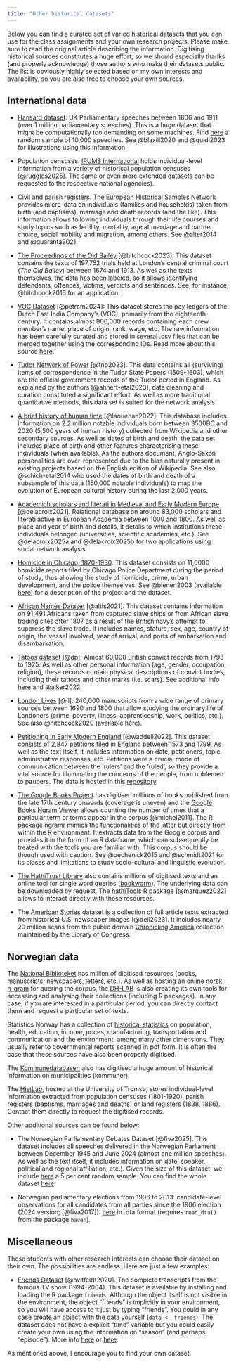 ```yaml
---
title: "Other historical datasets"
---
```


Below you can find a curated set of varied historical datasets that you can use for the class assignments and your own research projects. Please make sure to read the original article describing the information. Digitising historical sources constitutes a huge effort, so we should especially thanks (and properly acknowledge) those authors who make their datasets public. The list is obviously highly selected based on my own interests and availability, so you are also free to choose your own sources.

## International data

- [Hansard dataset](https://hansard.parliament.uk/about): UK Parliamentary speeches between 1806 and 1911 (over 1 million parliamentary speeches). This is a huge dataset that might be computationally too demanding on some machines. Find <a href="data/other-data/hansard_sample.csv" download>here</a> a random sample of 10,000 speeches. See @blaxill2020 and @guldi2023 for illustrations using this information.

- Population censuses. [IPUMS International](https://international.ipums.org/international/) holds individual-level information from a variety of historical population censuses [@ruggles2025]. The same or even more extended datasets can be requested to the respective national agencies). 

- Civil and parish registers. [The European Historical Samples Network](https://ehps-net.eu) provides micro-data on individuals (families and households) taken from birth (and baptisms), marriage and death records (and the like). This information allows following individuals through their life courses and study topics such as fertility, mortality, age at marriage and partner choice, social mobility and migration, among others. See @alter2014 and @quaranta2021.

- [The Proceedings of the Old Bailey](https://www.oldbaileyonline.org) [@hitchcock2023]. This dataset contains the texts of 197,752 trials held at London's central criminal court (*The Old Bailey*) between 1674 and 1913. As well as the texts themselves, the data has been labeled, so it allows identifying defendants, offences, victims, verdicts and sentences. See, for instance, @hitchcock2016 for an application.

- [VOC Dataset](https://zenodo.org/records/10599528) [@petram2024]: This dataset stores the pay ledgers of the Dutch East India Company’s (VOC), primarily from the eighteenth century. It contains almost 800,000 records containing each crew member’s name, place of origin, rank, wage, etc. The raw information has been carefully curated and stored in several .csv files that can be merged together using the corresponding IDs. Read more about this source [here](https://openhumanitiesdata.metajnl.com/articles/10.5334/johd.210).

- [Tudor Network of Power](https://github.com/tudor-networks-of-power/code/tree/main/TNP_DATA) [@tnp2023]. This data contains all (surviving) items of correspondence in the Tudor State Papers (1509-1603), which are the official government records of the Tudor period in England. As explained by the authors [@ahnert-etal2023], data cleaning and curation constituted a significant effort. As well as more traditional quantitative methods, this data set is suited for the network analysis.

- [A brief history of human time](https://medialab.github.io/bhht-datascape/#about) [@laouenan2022]. This database includes information on 2.2 million notable individuals born between 3500BC and 2020 (5,500 years of human history) collected from Wikipedia and other secondary sources. As well as dates of birth and death, the data set includes place of birth and other features characterising these individuals (when available). As the authors document, Anglo-Saxon personalities are over-represented due to the bias naturally present in existing projects based on the English edition of Wikipedia. See also @schich-etal2014 who used the dates of birth and death of a subsample of this data (150,000 notable individuals) to map the evolution of European cultural history during the last 2,000 years.

- [Academich scholars and literati in Medieval and Early Modern Europe](https://perso.uclouvain.be/david.delacroix/menushiny.html) [@delacroix2021]. Relational database on around 83,000 scholars and literati active in European Academia between 1000 and 1800. As well as place and year of birth and details, it details to which institutions these individuals belonged (universities, scientific academies, etc.). See @delacroix2025a and @delacroix2025b for two applications using social network analysis.

- [Homicide in Chicago, 1870-1930](https://homicide.northwestern.edu). This dataset consists on 11,0000 homicide reports filed by Chicago Police Department during the period of study, thus allowing the study of homicide, crime, urban development, and the police themselves. See @bienen2003 (available [here](https://homicide.northwestern.edu/docs_fk/homicide/LawJournal/JCLC01.pdf)) for a description of the project and the dataset.

- [African Names Dataset](https://www.slavevoyages.org) [@altis2021]. This dataset contains information on 91,491 Africans taken from captured slave ships or from African slave trading sites after 1807 as a result of the British navy's attempt to suppress the slave trade. It includes names, stature, sex, age, country of origin, the vessel involved, year of arrival, and ports of embarkation and disembarkation.

- [Tatoos dataset](https://www.digitalpanopticon.org/Tattoos,_1793-1925) [@dp]: Almost 60,000 British convict records from 1793 to 1925. As well as other personal information (age, gender, occupation, religion), these records contain physical descriptions of convict bodies, including their tattoos and other marks (i.e. scars). See additional info [here](https://orda.shef.ac.uk/articles/dataset/Tattoos_in_the_Digital_Panopticon_Database_1793-1925/13398665) and @alker2022. 

- [London Lives](https://www.londonlives.org) [@ll]: 240,000 manuscripts from a wide range of primary sources between 1690 and 1800 that allow studying the ordinary life of Londoners (crime, poverty, illness, apprenticeship, work, politics, etc.). See also @hitchcock2020 (available [here](https://www.londonlives.org/book/)).

- [Petitioning in Early Modern England](https://petitioning.history.ac.uk) [@waddell2022]. This dataset consists of 2,847 petitions filed in England between 1573 and 1799. As well as the text itself, it includes information on date, petitioners, topic, administrative responses, etc. Petitions were a crucial mode of communication between the ‘rulers’ and the ‘ruled’, so they provide a vital source for illuminating the concerns of the people, from noblemen to paupers. The data is hosted in this [repository](https://zenodo.org/records/7027693).

- [The Google Books Project](https://www.google.com/intl/en/googlebooks/about/index.html) has digitised millions of books published from the late 17th century onwards (coverage is uneven) and the [Google Books Ngram Viewer](https://books.google.com/ngrams/) allows counting the number of times that a particular term or terms appear in the corpus [@michel2011]. The R package [ngramr](https://github.com/seancarmody/ngramr) mimics the functionalities of  the latter but directly from within the R environment. It extracts data from the Google corpus and provides it in the form of an R dataframe, which can subsequently be treated with the tools you are familiar with. This corpus should be though used with caution. See @pechenick2015 and @schmidt2021 for its biases and limitations to study socio-cultural and linguistic evolution. 

- [The HathiTrust Library](https://www.hathitrust.org) also contains millions of digitised texts and an online tool for single word queries ([bookworm](https://bookworm.htrc.illinois.edu/develop/)). The underlying data can be downloaded by request. The [hathiTools](https://xmarquez.github.io/hathiTools/) R package [@marquez2022] allows to interact directly with these resources. 

- The [American Stories](https://huggingface.co/datasets/dell-research-harvard/AmericanStories) dataset is a collection of full article texts extracted from historical U.S. newspaper images [@dell2023]. It includes nearly 20 million scans from the public domain [Chronicling America](https://www.loc.gov/collections/chronicling-america/titles/?searchType=advanced&st=table&sb=title_s_asc) collection maintained by the Library of Congress. 

## Norwegian data

The [National Biblioteket](https://www.nb.no/search) has million of digitised resources (books, manuscripts, newspapers, letters, etc.). As well as hosting an online [norsk n-gram](https://www.nb.no/ngram/#1_1_1__1_1_3_1810%2C2022_2_2_2_12_2) for quering the corpus, the [DH-LAB](https://www.nb.no/dh-lab/digital-tekstanalyse/) is also creating its own tools for accessing and analysing their collections (including R packages). In any case, if you are interested in a particular period, you can directly contact them and request a particular set of texts. 

Statistics Norway has a collection of [historical statistics](https://www.ssb.no/historisk-statistikk/emner/oversikter) on population, health, education, income, prices, manufacturing, transportation and communication and the environment, among many other dimensions. They usually refer to governmental reports scanned in pdf form. It is often the case that these sources have also been properly digitised.

The [Kommunedatabasen](https://kommunedatabasen.sikt.no) also has digitised a huge amount of historical information on municipalities (kommuner). 

The [HistLab](https://rhd.uit.no/indexeng.html), hosted at the University of Tromsø, stores individual-level information extracted from population censuses (1801-1920), parish registers (baptisms, marriages and deaths) or land registers (1838, 1886). Contact them directly to request the digitised records.

Other additional sources can be found below:

- The Norwegian Parliamentary Debates Dataset [@fiva2025]. This dataset includes all speeches delivered in the Norwegian Parliament between December 1945 and June 2024 (almost one million speeches). As well as the text itself, it includes information on date, speaker, political and regional affiliation, etc.). Given the size of this dataset, we include  <a href="data/other-data/norway/NPD_5pc_sample.csv" download>here</a> a 5 per cent random sample. You can find the whole dataset [here](https://www.jon.fiva.no/data.htm). 

- Norwegian parliamentary elections from 1906 to 2013: candidate-level observations for all candidates from all parties since the 1906 election (2024 version; [@fiva2017]): [here](data/other-data/norway/FivaSmith2024.dta) in .dta format (requires `read_dta()` from the package `haven`). 

## Miscellaneous

Those students with other research interests can choose their dataset on their own. The possibilities are endless. Here are just a few examples:

- [Friends Dataset](https://cran.r-project.org/web/packages/friends/index.html) [@hvitfeldt2020]. The complete transcripts from the famous TV show (1994-2004). This dataset is available by installing and loading the R package `friends`. Although the object itself is not visible in the environment, the object “friends” is implicitly in your environment, so you will have access to it just by typing "friends". You could in any case create an object with the data yourself (`data <- friends`). The dataset does not have a explicit "time" variable but you could easily create your own using the information on "season" (and perhaps "episode"). More info [here](https://cran.r-project.org/web/packages/friends/refman/friends.html) or [here](https://github.com/EmilHvitfeldt/friends).

As mentioned above, I encourage you to find your own dataset.